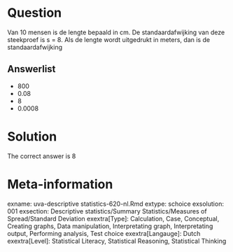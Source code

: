 Question
========

Van 10 mensen is de lengte bepaald in cm. De standaardafwijking van deze steekproef is s = 8. Als de lengte wordt uitgedrukt in meters, dan is de standaardafwijking 

Answerlist
----------
* 800
* 0.08
* 8
* 0.0008

Solution
========

The correct answer is  8 

Meta-information
================
exname: uva-descriptive statistics-620-nl.Rmd 
extype: schoice 
exsolution: 001 
exsection: Descriptive statistics/Summary Statistics/Measures of Spread/Standard Deviation
exextra[Type]: Calculation, Case, Conceptual, Creating graphs, Data manipulation, Interpretating graph, Interpretating output, Performing analysis, Test choice 
exextra[Langauge]: Dutch 
exextra[Level]: Statistical Literacy, Statistical Reasoning, Statistical Thinking 
